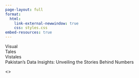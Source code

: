 ```yaml
---
page-layout: full
format: 
  html:
    link-external-newwindow: true
    css: styles.css
embed-resources: true
---
```

<body class="quarto-page index">

<div class="container">
  <div class="text text-left" id="text-left">Visual</div>
  <div class="text text-right" id="text-right">Tales</div>
  <div class="text" id="combined">Vistales</div>
  <div class="mini" id="after">Pakistan’s Data Insights: Unveiling the Stories Behind Numbers</div>
</div>

<>

<script>
  document.addEventListener("DOMContentLoaded", function() {
    const leftText = document.getElementById('text-left');
    const rightText = document.getElementById('text-right');
    const combinedText = document.getElementById('combined');
    const afterText = document.getElementById('after');

    // When the right text animation ends, hide both texts and show the combined text
    rightText.addEventListener('animationend', function() {
      leftText.style.display = 'none';
      rightText.style.display = 'none';
      combinedText.classList.add('show');
      afterText.classList.add('show');
    });
  });
</script>